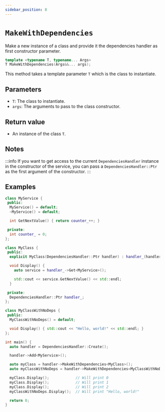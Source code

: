 ```yaml
---
sidebar_position: 8
---
```

# `MakeWithDependencies`

Make a new instance of a class and provide it the dependencies handler as first constructor parameter.

```cpp
template <typename T, typename... Args>
T MakeWithDependencies(Args&&... args);
```
This method takes a template parameter `T` which is the class to instantiate.

## Parameters
- `T`: The class to instantiate.
- `args`: The arguments to pass to the class constructor.

## Return value
- An instance of the class `T`.

## Notes
:::info
If you want to get access to the current `DependenciesHandler` instance in the constructor of the service, you can pass a `DependenciesHandler::Ptr` as the first argument of the constructor.
:::

## Examples
```cpp
class MyService {
 public:
  MyService() = default;
  ~MyService() = default;

  int GetNextValue() { return counter_++; }

 private:
  int counter_ = 0;
};

class MyClass {
 public:
  explicit MyClass(DependenciesHandler::Ptr handler) : handler_(handler) {}

  void Display() {
    auto service = handler_->Get<MyService>();

    std::cout << service.GetNextValue() << std::endl;
  }

 private:
  DependenciesHandler::Ptr handler_;
};

class MyClassWithNoDeps {
 public:
  MyClassWithNoDeps() = default;

  void Display() { std::cout << "Hello, world!" << std::endl; }
};

int main() {
  auto handler = DependenciesHandler::Create();

  handler->Add<MyService>();

  auto myClass = handler->MakeWithDependencies<MyClass>();
  auto myClassWithNoDeps = handler->MakeWithDependencies<MyClassWithNoDeps>();

  myClass.Display();            // Will print 0
  myClass.Display();            // Will print 1
  myClass.Display();            // Will print 2
  myClassWithNoDeps.Display();  // Will print "Hello, world!"

  return 0;
}

```
